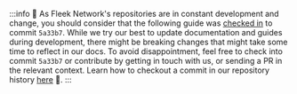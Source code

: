 :::info
🤖 As Fleek Network's repositories are in constant development and change, you should consider that the following guide was [checked in](https://git-scm.com/docs/git-checkout) to commit `5a33b7`. While we try our best to update documentation and guides during development, there might be breaking changes that might take some time to reflect in our docs. To avoid disappointment, feel free to check into commit `5a33b7` or contribute by getting in touch with us, or sending a PR in the relevant context. Learn how to checkout a commit in our repository history [here](../../references/Git/how-to-checkout-a-commit-in-project-history) 🙏.
:::
